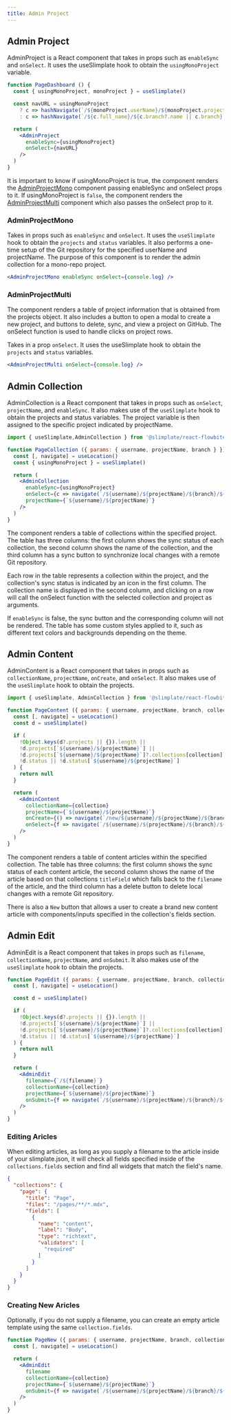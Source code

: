 ```yaml
---
title: Admin Project
---
```


## Admin Project

AdminProject is a React component that takes in props such as `enableSync` and `onSelect`. It uses the useSlimplate hook to obtain the `usingMonoProject` variable.

```jsx
function PageDashboard () {
  const { usingMonoProject, monoProject } = useSlimplate()

  const navURL = usingMonoProject
    ? c => hashNavigate(`/${monoProject.userName}/${monoProject.projectName}/${monoProject.branch}/${c.name}`)
    : c => hashNavigate(`/${c.full_name}/${c.branch?.name || c.branch}`)

  return (
    <AdminProject
      enableSync={usingMonoProject}
      onSelect={navURL}
    />
  )
}
```

It is important to know if usingMonoProject is true, the component renders the [AdminProjectMono](/adminViews/admin-project#adminprojectmono) component passing enableSync and onSelect props to it. If usingMonoProject is `false`, the component renders the [AdminProjectMulti](/adminViews/admin-project#adminprojectmulti) component which also passes the onSelect prop to it.

### AdminProjectMono

Takes in props such as `enableSync` and `onSelect`. It uses the `useSlimplate` hook to obtain the `projects` and `status` variables. It also performs a one-time setup of the Git repository for the specified userName and projectName. The purpose of this component is to render the admin collection for a mono-repo project.

```jsx
<AdminProjectMono enableSync onSelect={console.log} />
```

<Callout type='warning' emoji='⚠️' />

### AdminProjectMulti

The component renders a table of project information that is obtained from the projects object. It also includes a button to open a modal to create a new project, and buttons to delete, sync, and view a project on GitHub. The onSelect function is used to handle clicks on project rows.

Takes in a prop `onSelect`. It uses the useSlimplate hook to obtain the `projects` and `status` variables.

```jsx
<AdminProjectMulti onSelect={console.log} />
```

## Admin Collection

AdminCollection is a React component that takes in props such as `onSelect`, `projectName`, and `enableSync`. It also makes use of the `useSlimplate` hook to obtain the projects and status variables. The project variable is then assigned to the specific project indicated by projectName.

```jsx
import { useSlimplate,AdminCollection } from '@slimplate/react-flowbite-github'

function PageCollection ({ params: { username, projectName, branch } }) {
  const [, navigate] = useLocation()
  const { usingMonoProject } = useSlimplate()

  return (
    <AdminCollection
      enableSync={usingMonoProject}
      onSelect={c => navigate(`/${username}/${projectName}/${branch}/${c.name}`)}
      projectName={`${username}/${projectName}`}
    />
  )
}
```

The component renders a table of collections within the specified project. The table has three columns: the first column shows the sync status of each collection, the second column shows the name of the collection, and the third column has a sync button to synchronize local changes with a remote Git repository.

Each row in the table represents a collection within the project, and the collection's sync status is indicated by an icon in the first column. The collection name is displayed in the second column, and clicking on a row will call the onSelect function with the selected collection and project as arguments.

If `enableSync` is false, the sync button and the corresponding column will not be rendered. The table has some custom styles applied to it, such as different text colors and backgrounds depending on the theme.

## Admin Content

AdminContent is a React component that takes in props such as `collectionName`, `projectName`, `onCreate`, and `onSelect`. It also makes use of the `useSlimplate` hook to obtain the projects.

```jsx
import { useSlimplate, AdminCollection } from '@slimplate/react-flowbite-github'

function PageContent ({ params: { username, projectName, branch, collection } }) {
  const [, navigate] = useLocation()
  const d = useSlimplate()

  if (
    !Object.keys(d?.projects || {}).length ||
    !d.projects[`${username}/${projectName}`] ||
    !d.projects[`${username}/${projectName}`]?.collections[collection] ||
    !d.status || !d.status[`${username}/${projectName}`]
  ) {
    return null
  }

  return (
    <AdminContent
      collectionName={collection}
      projectName={`${username}/${projectName}`}
      onCreate={() => navigate(`/new/${username}/${projectName}/${branch}/${collection}`)}
      onSelect={f => navigate(`/${username}/${projectName}/${branch}/${collection}${f.filename}`)}
    />
  )
}
```

The component renders a table of content articles within the specified collection. The table has three columns: the first column shows the sync status of each content article, the second column shows the name of the article based on that collections `titleField` which falls back to the `filename` of the article, and the third column has a delete button to delete local changes with a remote Git repository.

There is also a `New` button that allows a user to create a brand new content article with components/inputs specified in the collection's fields section.

## Admin Edit

AdminEdit is a React component that takes in props such as `filename`, `collectionName`, `projectName`, and `onSubmit`. It also makes use of the `useSlimplate` hook to obtain the projects.

```jsx
function PageEdit ({ params: { username, projectName, branch, collection, filename } }) {
  const [, navigate] = useLocation()

  const d = useSlimplate()

  if (
    !Object.keys(d?.projects || {}).length ||
    !d.projects[`${username}/${projectName}`] ||
    !d.projects[`${username}/${projectName}`]?.collections[collection] ||
    !d.status || !d.status[`${username}/${projectName}`]
  ) {
    return null
  }

  return (
    <AdminEdit
      filename={`/${filename}`}
      collectionName={collection}
      projectName={`${username}/${projectName}`}
      onSubmit={f => navigate(`/${username}/${projectName}/${branch}/${collection}`)}
    />
  )
}
```

### Editing Aricles

When editing articles, as long as you supply a filename to the article inside of your slimplate.json, it will check all fields specified inside of the `collections.fields` section and find all widgets that match the field's name.

```json
{
  "collections": {
    "page": {
      "title": "Page",
      "files": "/pages/**/*.mdx",
      "fields": [
        {
          "name": "content",
          "label": "Body",
          "type": "richtext",
          "validators": [
            "required"
          ]
        }
      ]
    }
  }
}
```

### Creating New Aricles

Optionally, if you do not supply a filename, you can create an empty article template using the same `collection.fields`.

```jsx
function PageNew ({ params: { username, projectName, branch, collection } }) {
  const [, navigate] = useLocation()

  return (
    <AdminEdit
      filename
      collectionName={collection}
      projectName={`${username}/${projectName}`}
      onSubmit={f => navigate(`/${username}/${projectName}/${branch}/${collection}`)}
    />
  )
}
```
